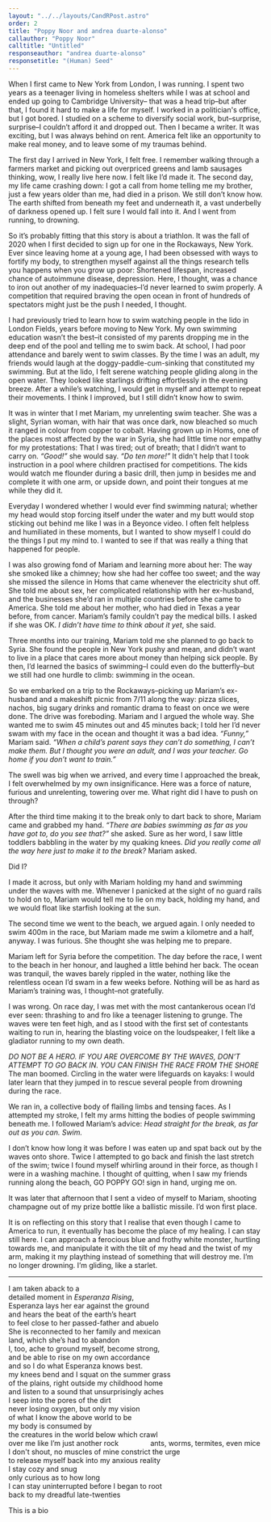 ```yaml
---
layout: "../../layouts/CandRPost.astro"
order: 2
title: "Poppy Noor and andrea duarte-alonso"
callauthor: "Poppy Noor"
calltitle: "Untitled"
responseauthor: "andrea duarte-alonso"
responsetitle: "(Human) Seed"
---
```



<CandRItem id="call" title={frontmatter.calltitle} author={frontmatter.callauthor}>

When I first came to New York from London, I was running. I spent two years as a teenager living in homeless shelters while I was at school and ended up going to Cambridge University– that was a head trip–but after that, I found it hard to make a life for myself. I worked in a politician's office, but I got bored. I studied on a scheme to diversify social work, but–surprise, surprise–I couldn’t afford it and dropped out. Then I became a writer. It was exciting, but I was always behind on rent. America felt like an opportunity to make real money, and to leave some of my traumas behind.

The first day I arrived in New York, I felt free. I remember walking through a farmers market and picking out overpriced greens and lamb sausages thinking, wow, I really live here now. I felt like I’d made it. The second day, my life came crashing down: I got a call from home telling me my brother, just a few years older than me, had died in a prison. We still don’t know how. The earth shifted from beneath my feet and underneath it, a vast underbelly of darkness opened up. I felt sure I would fall into it. And I went from running, to drowning.

So it’s probably fitting that this story is about a triathlon. It was the fall of 2020 when I first decided to sign up for one in the Rockaways, New York. Ever since leaving home at a young age, I had been obsessed with ways to fortify my body, to strengthen myself against all the things research tells you happens when you grow up poor: Shortened lifespan, increased chance of autoimmune disease, depression. Here, I thought, was a chance to iron out another of my inadequacies–I’d never learned to swim properly. A competition that required braving the open ocean in front of hundreds of spectators might just be the push I needed, I thought. 

I had previously tried to learn how to swim watching people in the lido in London Fields, years before moving to New York. My own swimming education wasn’t the best–it consisted of my parents dropping me in the deep end of the pool and telling me to swim back. At school, I had poor attendance and barely went to swim classes. By the time I was an adult, my friends would laugh at the doggy-paddle-cum-sinking that constituted my swimming. But at the lido, I felt serene watching people gliding along in the open water. They looked like starlings drifting effortlessly in the evening breeze. After a while’s watching, I would get in myself and attempt to repeat their movements. I think I improved, but I still didn’t know how to swim.

It was in winter that I met Mariam, my unrelenting swim teacher. She was a slight, Syrian woman, with hair that was once dark, now bleached so much it ranged in colour from copper to cobalt. Having grown up in Homs, one of the places most affected by the war in Syria, she had little time nor empathy for my protestations: That I was tired; out of breath; that I didn’t want to carry on. *“Good!”* she would say. *“Do ten more!”* It didn't help that I took instruction in a pool where children practised for competitions. The kids would watch me flounder during a basic drill, then jump in besides me and complete it with one arm, or upside down, and point their tongues at me while they did it. 

Everyday I wondered whether I would ever find swimming natural; whether my head would stop forcing itself under the water and my butt would stop sticking out behind me like I was in a Beyonce video. I often felt helpless and humiliated in these moments, but I wanted to show myself I could do the things I put my mind to. I wanted to see if that was really a thing that happened for people. 

I was also growing fond of Mariam and learning more about her: The way she smoked like a chimney; how she had her coffee too sweet; and the way she missed the silence in Homs that came whenever the electricity shut off. She told me about sex, her complicated relationship with her ex-husband, and the businesses she’d ran in multiple countries before she came to America. She told me about her mother, who had died in Texas a year before, from cancer. Mariam’s family couldn’t pay the medical bills. I asked if she was OK. *I didn’t have time to think about it yet*, she said. 

Three months into our training, Mariam told me she planned to go back to Syria. She found the people in New York pushy and mean, and didn’t want to live in a place that cares more about money than helping sick people. By then, I’d learned the basics of swimming–I could even do the butterfly–but we still had one hurdle to climb: swimming in the ocean.

So we embarked on a trip to the Rockaways–picking up Mariam’s ex-husband and a makeshift picnic from 7/11 along the way: pizza slices, nachos, big sugary drinks and romantic drama to feast on once we were done. The drive was foreboding. Mariam and I argued the whole way. She wanted me to swim 45 minutes out and 45 minutes back; I told her I’d never swam with my face in the ocean and thought it was a bad idea. *“Funny,”* Mariam said. *“When a child’s parent says they can’t do something, I can’t make them. But I thought you were an adult, and I was your teacher. Go home if you don’t want to train.”* 

The swell was big when we arrived, and every time I approached the break, I felt overwhelmed by my own insignificance. Here was a force of nature, furious and unrelenting, towering over me. What right did I have to push on through? 

After the third time making it to the break only to dart back to shore, Mariam came and grabbed my hand. *“There are babies swimming as far as you have got to, do you see that?”* she asked. Sure as her word, I saw little toddlers babbling in the water by my quaking knees. *Did you really come all the way here just to make it to the break?* Mariam asked.

Did I?

I made it across, but only with Mariam holding my hand and swimming under the waves with me. Whenever I panicked at the sight of no guard rails to hold on to, Mariam would tell me to lie on my back, holding my hand, and we would float like starfish looking at the sun. 

The second time we went to the beach, we argued again. I only needed to swim 400m in the race, but Mariam made me swim a kilometre and a half, anyway. I was furious. She thought she was helping me to prepare. 

Mariam left for Syria before the competition. The day before the race, I went to the beach in her honour, and laughed a little behind her back. The ocean was tranquil, the waves barely rippled in the water, nothing like the relentless ocean I’d swam in a few weeks before. Nothing will be as hard as Mariam’s training was, I thought–not gratefully.

I was wrong. On race day, I was met with the most cantankerous ocean I’d ever seen: thrashing to and fro like a teenager listening to grunge. The waves were ten feet high, and as I stood with the first set of contestants waiting to run in, hearing the blasting voice on the loudspeaker, I felt like a gladiator running to my own death.

*DO NOT BE A HERO. IF YOU ARE OVERCOME BY THE WAVES, DON’T ATTEMPT TO GO BACK IN. YOU CAN FINISH THE RACE FROM THE SHORE* The man boomed. Circling in the water were lifeguards on kayaks: I would later learn that they jumped in to rescue several people from drowning during the race.

We ran in, a collective body of flailing limbs and tensing faces. As I attempted my stroke, I felt my arms hitting the bodies of people swimming beneath me. I followed Mariam’s advice: *Head straight for the break, as far out as you can. Swim.*

I don’t know how long it was before I was eaten up and spat back out by the waves onto shore. Twice I attempted to go back and finish the last stretch of the swim; twice I found myself whirling around in their force, as though I were in a washing machine. I thought of quitting, when I saw my friends running along the beach, GO POPPY GO! sign in hand, urging me on. 

It was later that afternoon that I sent a video of myself to Mariam, shooting champagne out of my prize bottle like a ballistic missile. I’d won first place. 

It is on reflecting on this story that I realise that even though I came to America to run, it eventually has become the place of my healing. I can stay still here. I can approach a ferocious blue and frothy white monster, hurtling towards me, and manipulate it with the tilt of my head and the twist of my arm, making it my plaything instead of something that will destroy me. I’m no longer drowning. I’m gliding, like a starlet. 

</CandRItem>

---

<CandRItem id="response" title={frontmatter.responsetitle} author={frontmatter.responseauthor}>

<div class="smallPoem">

I am taken aback to a <br />
detailed moment in *Esperanza Rising*, <br />
Esperanza lays her ear against the ground <br />
and hears the beat of the earth’s heart <br />
to feel close to her passed-father and abuelo<br />
She is reconnected to her family and mexican<br />
land, which she’s had to abandon <br />
I, too, ache to ground myself, become strong,<br />
and be able to rise on my own accordance<br />
and so I do what Esperanza knows best.<br />
my knees bend and I squat on the summer grass<br />
of the plains, right outside my childhood home <br />
and listen to a sound that unsurprisingly aches <br />
I seep into the pores of the dirt<br />
never losing oxygen, but only my vision<br /> 
of what I know the above world to be<br />
my body is consumed by <br />
the creatures in the world below which crawl <br />
over me like I’m just another rock&nbsp;&nbsp;&nbsp;&nbsp;&nbsp;&nbsp;&nbsp;&nbsp;&nbsp;&nbsp;&nbsp;&nbsp;&nbsp;&nbsp;&nbsp;&nbsp;ants, worms, termites, even mice<br />
I don't shout, no muscles of mine constrict the urge <br />
to release myself back into my anxious reality<br />
I stay cozy and snug <br />
only curious as to how long<br />
I can stay uninterrupted before I began to root<br />
back to my dreadful late-twenties 

</div>

</CandRItem>


<CandRBio>
	This is a bio
</CandRBio>